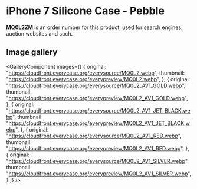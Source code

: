 
# iPhone 7 Silicone Case - Pebble

<Callout type='info' emoji='👉🏻'>**MQ0L2ZM** is an order number for this product, used for search engines, auction websites and such.</Callout>

## Image gallery

<GalleryComponent
    images={[
      {
        original: "https://cloudfront.everycase.org/everysource/MQ0L2.webp",
        thumbnail: "https://cloudfront.everycase.org/everypreview/MQ0L2.webp",
      },
      {
        original: "https://cloudfront.everycase.org/everysource/MQ0L2_AV1_GOLD.webp",
        thumbnail: "https://cloudfront.everycase.org/everypreview/MQ0L2_AV1_GOLD.webp",
      },
      {
        original: "https://cloudfront.everycase.org/everysource/MQ0L2_AV1_JET_BLACK.webp",
        thumbnail: "https://cloudfront.everycase.org/everypreview/MQ0L2_AV1_JET_BLACK.webp",
      },
      {
        original: "https://cloudfront.everycase.org/everysource/MQ0L2_AV1_RED.webp",
        thumbnail: "https://cloudfront.everycase.org/everypreview/MQ0L2_AV1_RED.webp",
      },
      {
        original: "https://cloudfront.everycase.org/everysource/MQ0L2_AV1_SILVER.webp",
        thumbnail: "https://cloudfront.everycase.org/everypreview/MQ0L2_AV1_SILVER.webp",
      }
    ]}
  />
